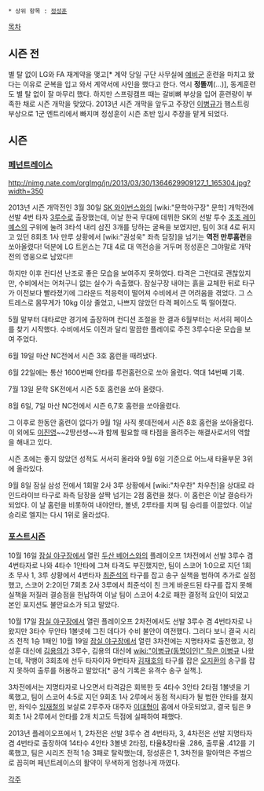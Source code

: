  * 상위 항목 : [[정성훈]]

[[목차]]
== 시즌 전 ==
별 탈 없이 LG와 FA 재계약을 맺고[* 계약 당일 구단 사무실에 [[예비군]] 훈련을 마치고 왔다는 이유로 군복을 입고 와서 계약서에 사인을 했다고 한다. 역시 '''정똘끼'''(...)], 동계훈련도 별 탈 없이 잘 마무리 했다. 하지만 스프링캠프 때는 갈비뼈 부상을 입어 훈련량이 부족한 채로 시즌 개막을 맞았다. 2013년 시즌 개막을 앞두고 주장인 [[이병규]]가 햄스트링 부상으로 1군 엔트리에서 빠지며 정성훈이 시즌 초반 임시 주장을 맡게 되었다.

== 시즌 ==
=== [[페넌트레이스]] ===
http://nimg.nate.com/orgImg/jn/2013/03/30/1364629909127_1_165304.jpg?width=350

2013년 시즌 개막전인 3월 30일 [[SK 와이번스]]와의 [wiki:"문학야구장" 문학] 개막전에 선발 4번 타자 [[3루수]]로 출장했는데, 이날 한국 무대에 데뷔한 SK의 선발 투수 [[조조 레이예스]]의 구위에 눌려 3타석 내리 삼진 3개를 당하는 굴욕을 보였지만, 팀이 3대 4로 뒤지고 있던 8회초 1사 만루 상황에서 [wiki:"권성욱" 좌측 담장]을 넘기는 '''역전 만루홈런'''을 쏘아올렸다! 덕분에 LG 트윈스는 7대 4로 대 역전승을 거두며 정성훈은 그야말로 개막전의 영웅으로 남았다!! 

하지만 이후 컨디션 난조로 좋은 모습을 보여주지 못하였다. 타격은 그런대로 괜찮았지만, 수비에서는 어처구니 없는 실수가 속출했다. 잠실구장 내야는 흙을 교체한 뒤로 타구가 이전보다 빨라졌기에 그라운드 적응력이 떨어져 수비에서 큰 어려움을 겪었다. 그 스트레스로 몸무게가 10kg 이상 줄었고, 나쁘지 않았던 타격 페이스도 뚝 떨어졌다.

5월 말부터 대타로만 경기에 출장하며 컨디션 조절을 한 결과 6월부터는 서서히 페이스를 찾기 시작했다. 수비에서도 이전과 달리 말끔한 플레이로 주전 3루수다운 모습을 보여 주었다.

6월 19일 마산 NC전에서 시즌 3호 홈런을 때려냈다. 

6월 22일에는 통산 1600번째 안타를 투런홈런으로 쏘아 올렸다. 역대 14번째 기록.

7월 13일 문학 SK전에서 시즌 5호 홈런을 쏘아 올렸다.

8월 6일, 7일 마산 NC전에서 시즌 6,7호 홈련을 쏘아올렸다.

그 이후로 한동안 홈련이 없다가 9월 1일 사직 롯데전에서 시즌 8호 홈런을 쏘아올렸다.
이 외에도 [[이진영]]~~2땅선생~~과 함께 필요할 때 타점을 올려주는 해결사로서의 역할을 해내고 있다.

시즌 초에는 좋지 않았던 성적도 서서히 올라와 9월 6일 기준으로 어느새 타율부문 3위에 올라있다.

9월 8일 잠실 삼성 전에서 1회말 2사 3루 상황에서 [wiki:"차우찬" 차우찬]을 상대로 라인드라이브 타구로 좌측 담장을 살짝 넘기는 2점 홈런을 쳤다. 이 홈런은 이날 결승타가 되었다. 이 날 홈런을 비롯하여 내야안타, 볼넷, 2루타를 치며 팀 승리를 이끌었다. 이날 승리로 엘지는 다시 1위로 올라섰다. 

=== [[포스트시즌]] ===
10월 16일 [[잠실 야구장]]에서 열린 [[두산 베어스]]와의 플레이오프 1차전에서 선발 3루수 겸 4번타자로 나와 4타수 1안타에 그쳐 타격도 부진했지만, 팀이 스코어 1:0으로 지던 1회초 무사 1, 3루 상황에서 4번타자 [[최준석]]의 타구를 잡고 송구 실책을 범하여 추가로 실점했고, 스코어 2:2이던 7회초 2사 3루에서 최준석이 친 크게 바운드된 타구를 잡지 못해 실책을 저질러 결승점을 헌납하여  이날 팀이 스코어 4:2로 패한 결정적 요인이 되었고 본인 포지션도 불안요소가 되고 말았다.

10월 17일 [[잠실 야구장]]에서 열린 플레이오프 2차전에서도 선발 3루수 겸 4번타자로 나왔지만 3타수 무안타 1볼넷에 그친 데다가 수비 불안이 여전했다. 그러다 보니 결국 시리즈 전적 1승 1패인 10월 19일 [[잠실 야구장]]에서 열린 3차전에는 지명타자로 출전했고, 정성훈 대신에 [[김용의]]가 3루수, 김용의 대신에 [[wiki:"이병규(동명이인)" 작은 이병규]] 나왔는데, 작뱅이 3회초에 선두 타자이자 9번타자 [[김재호]]의 타구를 잡은 [[오지환]]의 송구를 잡지 못하여 출루를 허용하고 말았다[* 공식 기록은 유격수 송구 실책.].

3차전에서는 지명타자로 나오면서 타격감은 회복한  듯 4타수 3안타 2타점 1볼넷을 기록했고, 팀이 스코어 4:5로 지던 9회초 1사 2루에서 동점 적시타가 될 법한 안타를 쳤지만, 좌익수 [[임재철]]의 보살로 2루주자 대주자 [[이대형]]이 홈에서 아웃되었고, 결국 팀은 9회초 1사 2루에서 안타를 2개 치고도 득점에 실패하여 패했다.

2013년 플레이오프에서 1, 2차전은 선발 3루수 겸 4번타자, 3, 4차전은 선발 지명타자 겸 4번타로 출장하여 14타수 4안타 3볼넷 2타점, 타율&장타율 .286, 출루율 .412를 기록했고, 팀은 시리즈 전적 1승 3패로 탈락했는데, 정성훈은 1, 3차전을 말아먹은 주범으로 꼽히며 페넌트레이스의 활약이 무색하게 엄청나게 까였다.

[[각주]]
